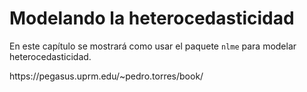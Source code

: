 # Modelando la heterocedasticidad {#var-fun}

En este capítulo se mostrará como usar el paquete `nlme` para modelar heterocedasticidad.

https://pegasus.uprm.edu/~pedro.torres/book/


